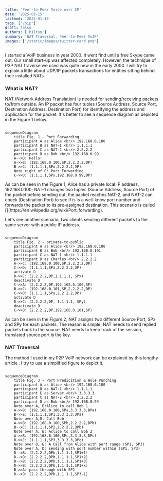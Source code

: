 ```yaml
---
title: 'Peer-to-Peer Voice over IP'
date: '2025-01-15'
lastmod: '2025-01-15'
tags: ['voip']
draft: false
authors: ['hilton']
summary: 'NAT Traversal, Peer-to-Peer VoIP'
images: ['/static/images/twitter-card.png']
---
```



I started a VoIP business in year 2000. It went find until a free Skype came out. Our small start-up was affected completely. However, the technique of P2P NAT traverse we used was quite new in the early 2000. I will try to explain a little about UDP/IP packets transactions for entities sitting behind their installed NATs.


### What is NAT?

NAT (Network Address Translation) is needed for sending/receiving packets to/from outside. An IP packet has four tuples (Source Address, Source Port, Destination Address, Destination Port) for identifying the address and application for the packet. It's better to see a sequence diagram as depicted in the Figure 1 below.

<div className="md max-w-[1088px] p-4 md:w-full hover:scale-150 transform-gpu">

```mermaid

sequenceDiagram
    title Fig. 1 - Port Forwarding
    participant A as Alice <br/> 192.168.0.100
    participant B as NAT-1 <br/> 1.1.1.1
    participant C as NAT-2 <br/> 2.2.2.2
    participant D as Bob <br/> 192.168.0.99
    A-->D: Hello!
    A->>B: (192.168.0.100,SP,2.2.2.2,DP)
    B->>C: (1.1.1.1,SPx,2.2.2.2,DP)
    Note right of C: Port Forwarding
    C->>D: (1.1.1.1,SPx,192.168.0.99,DP)

```

</div>
As can be seen in the Figure 1, Alice has a private local IP address, 192.168.0.100; NAT-1 changes two tuples (Source Address, Source Port) of the packet before sending out, the packet reaches NAT-2, and NAT-2 can check (Destination Port) to see if is is a well-know port number and forwards the packet to its pre-assigned destination. This scenario is called [<ExtLink text="port forwarding" />](https://en.wikipedia.org/wiki/Port_forwarding).

Let's see another scenario, two clients sending different packets to the same server with a public IP address.

<div className="md max-w-[1088px] p-4 md:w-full hover:scale-150 transform-gpu ">

```mermaid

sequenceDiagram
    title Fig. 2 - private-to-public
    participant A as Alice <br/> 192.168.0.100
    participant B as Bob <br/> 192.168.0.101
    participant C as NAT-1 <br/> 1.1.1.1
    participant D as Charles <br/> 2.2.2.2
    A->>C: (192.168.0.100,SP,2.2.2.2,DP)
    C->>D: (1.1.1.1,SPx,2.2.2.2,DP)
    activate D
    D->>C: (2.2.2.2,DP,1.1.1.1, SPx)
    deactivate D
    C->>A: (2.2.2.2,DP,192.168.0.100,SP)
    B->>C: (192.168.0.101,SP,2.2.2.2,DP)
    C->>D: (1.1.1.1,SPy,2.2.2.2,DP)
    activate D
    D->>C: (2.2.2.2,DP, 1.1.1.1, SPy)
    deactivate D
    C->>B: (2.2.2.2,DP,192.168.0.101,SP)

```

</div>

As can be seen in the Figure 2, NAT assigns two different Source Port, SPx and SPy for each packets. The reason is simple, NAT needs to send replied packets back to the source. NAT needs to keep track of the session, translated source port is the key.

### NAT Traversal

The method I used in my P2P VoIP network can be explained by this lengthy article [<ExtLink text="NAT Traversal Techniques" />](https://github.com/P2PSP/core/blob/master/doc/NTS/NAT_traversal.md). I try to use a simplified figure to depict it.

<div className="md max-w-[1088px] p-4 md:w-full hover:scale-150 transform-gpu">

```mermaid

sequenceDiagram
    title Fig. 3 - Port Predicition & Hole Punching
    participant A as Alice <br/> 192.168.0.100
    participant B as NAT-1 <br/> 1.1.1.1
    participant E as Server <br/> 3.3.3.3
    participant C as NAT-2 <br/> 2.2.2.2
    participant D as Bob <br/> 192.168.0.99
    Note over A, E:Alice to call Bob 1 
    A->>B: (192.168.0.100,SPa,3.3.3.3,DPa)
    B->>E: (1.1.1.1,SP1,3.3.3.3,DPa)
    Note over A,D: Call Bob
    A->>B: (192.168.0.100,SPb,2.2.2.2,DPb)
    B--xC: (1.1.1.1,SP2,2.2.2.2,DPb)
    Note over A, E: Aclice to call Bob 2  
    A->>B: (192.168.0.100,SPc,3.3.3.3,DPc)
    B->>E: (1.1.1.1,SP3,3.3.3.3,DPc)
    Note over D, E: A Call from Alice with port range (SP1, SP3)
    Note over A, D: sending with port number within (SP1, SP3)
    D--xB: (2.2.2.2,DPb,1.1.1.1,SP1+1)
    D--xB: (2.2.2.2,DPb,1.1.1.1,SP1+2)
    D-->B: (2.2.2.2,DPb,1.1.1.1,SP1+3)
    D->>B: (2.2.2.2,DPb,1.1.1.1,SP1+x)
    B->>A: pass through with SP2
    D--xB: (2.2.2.2,DPb,1.1.1.1,SP3-1)
```

</div>


